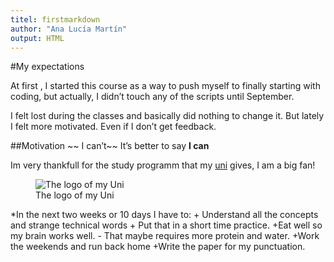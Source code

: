 ```yaml
---
titel: firstmarkdown
author: "Ana Lucía Martín"
output: HTML
---
```



#My expectations

At first , I started this course as a way to push myself to finally starting with coding, but actually, I didn't touch any of the scripts until September. 

I felt lost during the classes and basically did nothing to change it. 
But lately I felt more motivated. Even if I don't get feedback.

##Motivation 
~~ I can't~~
It's better to say **I can**



Im very thankfull for the study programm that my [uni](https://www.uni-regensburg.de/) gives, I am a big fan!

![The logo of my Uni]( https://upload.wikimedia.org/wikipedia/commons/thumb/0/0f/Universit%C3%A4t_Regensburg_logo.svg/2000px-Universit%C3%A4t_Regensburg_logo.svg.png)

*In the next two weeks or 10 days I have to: 
  + Understand all the concepts and strange technical words
  + Put that in a short time practice. 
  +Eat well so my brain works well. 
    - That maybe requires more protein and water. 
  +Work the weekends and run back home
  +Write the paper for my punctuation. 


  

  

